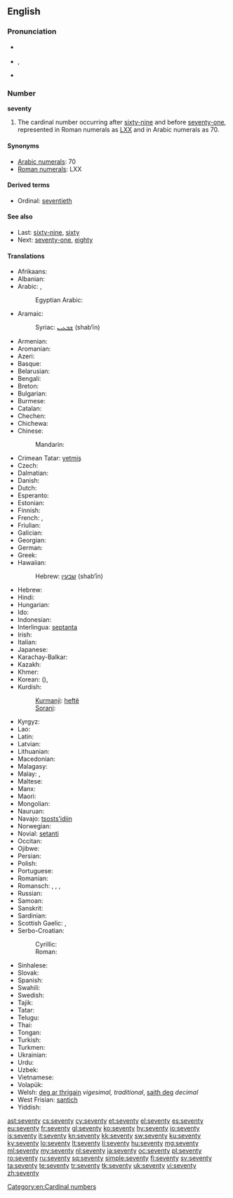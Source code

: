 ==English==

===Pronunciation===
* {{a|UK}} {{IPA|/ˈsɛv.ən.tɪ/}}
* {{a|US}} {{IPA|/ˈsɛv.ən.di/}}, {{IPA|/ˈsɛv.əɾ̃.i/}}
* {{audio|en-us-seventy.ogg|Audio (US)}}

===Number===
'''seventy'''

# The cardinal number occurring after [[sixty-nine]] and before [[seventy-one]], represented in Roman numerals as [[LXX]] and in Arabic numerals as 70.

====Synonyms====
* [[w:Arabic numerals|Arabic numerals]]: 70
* [[w:Roman numerals|Roman numerals]]: LXX

====Derived terms====
* Ordinal: [[seventieth]]

====See also====
* Last: [[sixty-nine]], [[sixty]]
* Next: [[seventy-one]], [[eighty]]

====Translations====
{{trans-top|cardinal number}}
* Afrikaans: {{t-|af|sewentig}}
* Albanian: {{t-|sq|shtatëdhjetë}}
* Arabic: {{t-|ar|سبعين|tr=sabʿīn|alt=سَبْعينَ|sc=Arab}}, {{qualifier|only nominative, formal}} {{t-|ar|سبعون|tr=sabʿūn|alt=سَبْعون|sc=Arab}}
*: Egyptian Arabic: {{tø|arz|سبعين|tr=sabʿīn|sc=Arab|xs=Egyptian Arabic}}
* Aramaic:
*: Syriac: [[ܫܒܥܝܢ]] (shab‘īn) {{c}}
* Armenian: {{t-|hy|յոթանասուն|tr=yot'anasun|sc=Armn}}
* Aromanian: {{t|rup|shaptedzãts}}
* Azeri: {{t+|az|yetmiş}}
* Basque: {{t+|eu|hirurogeita hamar}}
* Belarusian: {{t-|be|семдзесят|tr=sémdzesjat|sc=Cyrl}}
* Bengali: {{t-|bn|সত্তর|tr=sôttôr|sc=Beng}}
* Breton: {{t-|br|dek ha tri-ugent}}
* Bulgarian: {{t-|bg|седемдесет|tr=sédemdeset|sc=Cyrl}}
* Burmese: {{t-|my|ခုနစ်ဆယ်|tr=hkunnăhsè|sc=Mymr}}
* Catalan: {{t+|ca|setanta}}
* Chechen: {{tø|ce|кхузткъе итт|tr=quztqhe itt}}
* Chichewa: {{tø|ny|makumi asanu ndiawiri}}
* Chinese:
*: Mandarin: {{t|zh|七十|tr=qīshí|sc=Hani}}
* Crimean Tatar: [[yetmiş]]
* Czech: {{t+|cs|sedmdesát}}
* Dalmatian: {{t|dlm|septuanta}}
* Danish: {{t+|da|halvfjerds}}
* Dutch: {{t+|nl|zeventig|f}}
* Esperanto: {{t-|eo|sepdek|xs=Esperanto}}
* Estonian: {{t-|et|seitsekümmend}}
* Finnish: {{t-|fi|seitsemänkymmentä}}
* French: {{qualifier|France, Quebec, Luxembourg}} {{t+|fr|soixante-dix}}, {{qualifier|Belgium, Congo-Kinshasa, Switzerland, northern France}} {{t+|fr|septante}} {{m}}
* Friulian: {{t|fur|setante}}
* Galician: {{t+|gl|setenta|xs=Galician}}
* Georgian: {{t-|ka|სამოცდაათი|tr=samoc'daat'i|sc=Geor}}
* German: {{t+|de|siebzig|f}}
* Greek: {{t+|el|εβδομήντα|tr=evdomínta|sc=Grek}}
* Hawaiian: {{tø|haw|kanahiku}}
*: Hebrew: [[שבעין]] (shab‘īn) {{c}}
* Hebrew: {{t-|he|שבעים|m|f|tr=shiv‘ím|alt=שִׁבְעִים|sc=Hebr}}
* Hindi: {{t+|hi|सत्तर|tr=sattar|xs=Hindi}}
* Hungarian: {{t+|hu|hetven}}
* Ido: {{t+|io|sepadek|xs=Ido}}
* Indonesian: {{t-|id|tujuh puluh}}
* Interlingua: [[septanta]]
* Irish: {{t+|ga|seachtó}}
* Italian: {{t+|it|settanta|m}}
* Japanese: {{t+|ja|七十|tr=ななじゅう, nanájū, しちじゅう, shichíjū|sc=Jpan}}
* Karachay-Balkar: {{tø|krc|джетмиш|tr=jetmiş|sc=Cyrl}}
* Kazakh: {{t|kk|жетпіс|tr=jetpis|sc=Cyrl}}
* Khmer: {{t+|km|ចិតសិប|tr=cət səp|sc=Khmr}}
* Korean: {{t+|ko|칠십|tr=chilsip|sc=Kore}} ({{t+|ko|七十|sc=Kore}}), {{t+|ko|일흔|tr=ilheun|sc=Kore}}
* Kurdish:
*: [[Kurmanji]]: [[heftê]]
*: [[Sorani]]: {{ku-Arab|[[حه‌فتا]]}}
{{trans-mid}}
* Kyrgyz: {{t+|ky|жетимиш|tr=cetimiş|sc=Cyrl}}
* Lao: {{t-|lo|ເຈັດສິບ|tr=cét síp|sc=Laoo}}
* Latin: {{t-|la|septuaginta}}
* Latvian: {{t+|lv|septiņdesmit}}
* Lithuanian: {{t+|lt|septyniasdešimt}}
* Macedonian: {{t-|mk|седумдесет|tr=sedúmdeset}}
* Malagasy: {{t+|mg|fitopolo|xs=Malagasy}}
* Malay: {{t-|ms|tujuh puluh}}, {{t-|ms|pitu puluh}}
* Maltese: {{t-|mt|sebgħin}}
* Manx: {{t-|gv|tree feed as jeih}}
* Maori: {{t|mi|whitu tekau}}
* Mongolian: {{t-|mn|дал|tr=dal|sc=Cyrl|xs=Mongolian}}
* Nauruan: {{t|na|aemo|sc=Knda}}
* Navajo: [[tsostsʼidiin]]
* Norwegian: {{t+|no|sytti}}
* Novial: [[setanti]]
* Occitan: {{t|oc|setanta}}
* Ojibwe: {{tø|oj|niizhwaasimidana}}
* Persian: {{t+|fa|هفتاد|tr=haftâd|xs=Persian}}
* Polish: {{t+|pl|siedemdziesiąt}}
* Portuguese: {{t+|pt|setenta}}
* Romanian: {{t+|ro|șaptezeci}}
* Romansch: {{t|rm|settanta}}, {{t|rm|siatonta}}, {{t|rm|satànta}}, {{t|rm|settaunta}}
* Russian: {{t+|ru|семьдесят|tr=sémʹdesjat|sc=Cyrl}}
* Samoan: {{t|sm|fitugafulu}}
* Sanskrit: {{t-|sa|अशीतितमः|tr=aśītitamaḥ|xs=Sanskrit}}
* Sardinian: {{t|sc|setanta}}
* Scottish Gaelic: {{qualifier|old system}} {{t-|gd|trì|xs=Scottish Gaelic}} {{t-|gd|fichead|xs=Scottish Gaelic}} {{t-|gd|'s|xs=Scottish Gaelic}} {{t-|gd|deich|alt=a deich|xs=Scottish Gaelic}},  {{qualifier|new system}} {{t-|gd|seachdad|xs=Scottish Gaelic}}
* Serbo-Croatian:
*: Cyrillic: {{t-|sh|седамдесет}}
*: Roman: {{t-|sh|sedamdeset}}
* Sinhalese: {{t-|si|හැත්තෑව|tr=haththaeva|sc=Sinh}}
* Slovak: {{t-|sk|sedemdesiat}}
* Spanish: {{t+|es|setenta}}
* Swahili: {{t+|sw|sabini|xs=Swahili}}
* Swedish: {{t+|sv|sjuttio}}
* Tajik: {{t-|tg|хафтод|tr=haftod|sc=Cyrl}}
* Tatar: {{t+|tt|җитмеш|tr=citmeş|sc=Cyrl}}
* Telugu: {{t-|te|డెబ్భై|tr=Debbhai}}
* Thai: {{t-|th|เจ็ดสิบ|tr=jèt sìp|sc=Thai}}
* Tongan: {{t|to|fitugofulu}}
* Turkish: {{t+|tr|yetmiş}}
* Turkmen: {{t+|tk|ýetmiş}}
* Ukrainian: {{t-|uk|сімдесять|tr=símdesjatʹ|sc=Cyrl}}
* Urdu: {{t-|ur|ستر|tr=sattar|xs=Urdu}}
* Uzbek: {{t-|uz|yetmish}}
* Vietnamese: {{t-|vi|bay mươi}}
* Volapük: {{t+|vo|veldeg}}
* Welsh: [[deg ar thrigain]] ''vigesimal, traditional'', [[saith deg]] ''decimal''
* West Frisian: [[santich]]
* Yiddish: {{t-|yi|זיבעציק|tr=zibetsik|sc=Hebr}}
{{trans-bottom}}

[[Category:en:Cardinal numbers]]

[[ast:seventy]]
[[cs:seventy]]
[[cy:seventy]]
[[et:seventy]]
[[el:seventy]]
[[es:seventy]]
[[eu:seventy]]
[[fr:seventy]]
[[gl:seventy]]
[[ko:seventy]]
[[hy:seventy]]
[[io:seventy]]
[[is:seventy]]
[[it:seventy]]
[[kn:seventy]]
[[kk:seventy]]
[[sw:seventy]]
[[ku:seventy]]
[[ky:seventy]]
[[lo:seventy]]
[[lt:seventy]]
[[li:seventy]]
[[hu:seventy]]
[[mg:seventy]]
[[ml:seventy]]
[[my:seventy]]
[[nl:seventy]]
[[ja:seventy]]
[[oc:seventy]]
[[pl:seventy]]
[[ro:seventy]]
[[ru:seventy]]
[[sq:seventy]]
[[simple:seventy]]
[[fi:seventy]]
[[sv:seventy]]
[[ta:seventy]]
[[te:seventy]]
[[tr:seventy]]
[[tk:seventy]]
[[uk:seventy]]
[[vi:seventy]]
[[zh:seventy]]
